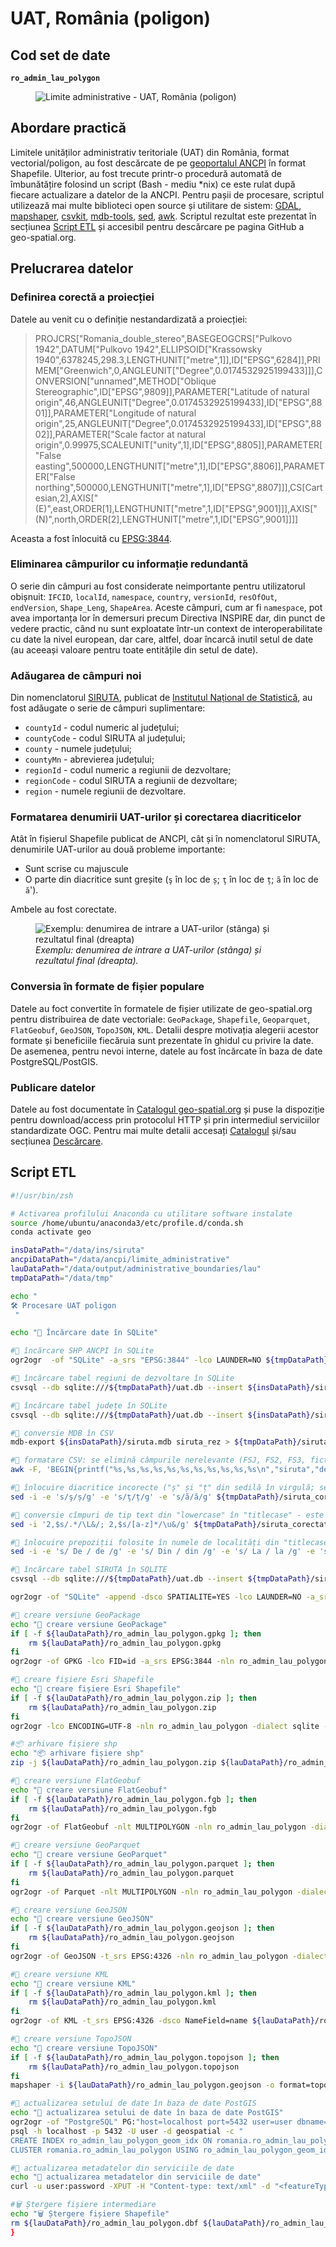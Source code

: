 
# UAT, România (poligon)

## Cod set de date

**`ro_admin_lau_polygon`**

<figure style={{ textAlign: "center" }}>
  <img src={useBaseUrl('https://services.geo-spatial.org/data/thumbnails/administrative-boundaries/lau/ro-admin-lau-polygon.svg')} alt="Limite administrative - UAT, România (poligon)" />
</figure>

## Abordare practică

Limitele unităților administrativ teritoriale (UAT) din România, format vectorial/poligon, au fost descărcate de pe [geoportalul ANCPI](https://geoportal.ancpi.ro/portal/apps/webappviewer/index.html?id=faeba2d173374445b1f13512bd477bb2) în format Shapefile. Ulterior, au fost trecute printr-o procedură automată de îmbunătățire folosind un script (Bash - mediu *nix) ce este rulat după fiecare actualizare a datelor de la ANCPI. Pentru pașii de procesare, scriptul utilizează mai multe biblioteci open source și utilitare de sistem: [GDAL](https://gdal.org), [mapshaper](https://mapshaper.org/), [csvkit](https://csvkit.readthedocs.io/en/latest/), [mdb-tools](https://mdbtools.github.io/), [sed](https://www.gnu.org/software/sed/manual/sed.html), [awk](https://www.gnu.org/software/gawk/manual/gawk.html). Scriptul rezultat este prezentat în secțiunea [Script ETL](#script-etl) și accesibil pentru descărcare pe pagina GitHub a geo-spatial.org.

## Prelucrarea datelor

### Definirea corectă a proiecției

Datele au venit cu o definiție nestandardizată a proiecției:

>PROJCRS["Romania_double_stereo",BASEGEOGCRS["Pulkovo 1942",DATUM["Pulkovo 1942",ELLIPSOID["Krassowsky 1940",6378245,298.3,LENGTHUNIT["metre",1]],ID["EPSG",6284]],PRIMEM["Greenwich",0,ANGLEUNIT["Degree",0.0174532925199433]]],CONVERSION["unnamed",METHOD["Oblique Stereographic",ID["EPSG",9809]],PARAMETER["Latitude of natural origin",46,ANGLEUNIT["Degree",0.0174532925199433],ID["EPSG",8801]],PARAMETER["Longitude of natural origin",25,ANGLEUNIT["Degree",0.0174532925199433],ID["EPSG",8802]],PARAMETER["Scale factor at natural origin",0.99975,SCALEUNIT["unity",1],ID["EPSG",8805]],PARAMETER["False easting",500000,LENGTHUNIT["metre",1],ID["EPSG",8806]],PARAMETER["False northing",500000,LENGTHUNIT["metre",1],ID["EPSG",8807]]],CS[Cartesian,2],AXIS["(E)",east,ORDER[1],LENGTHUNIT["metre",1,ID["EPSG",9001]]],AXIS["(N)",north,ORDER[2],LENGTHUNIT["metre",1,ID["EPSG",9001]]]]

Aceasta a fost înlocuită cu [EPSG:3844](https://epsg.io/3844).

### Eliminarea câmpurilor cu informație redundantă

O serie din câmpuri au fost considerate neimportante pentru utilizatorul obișnuit: `IFCID`, `localId`, `namespace`, `country`, `versionId`, `resOfOut`, `endVersion`, `Shape_Leng`, `ShapeArea`. Aceste câmpuri, cum ar fi `namespace`, pot avea importanța lor în demersuri precum Directiva INSPIRE dar, din punct de vedere practic, când nu sunt exploatate într-un context de interoperabilitate cu date la nivel european, dar care, altfel, doar încarcă inutil setul de date (au aceeași valoare pentru toate entitățile din setul de date).

### Adăugarea de câmpuri noi

Din nomenclatorul [SIRUTA](http://80.96.186.4:81/senin/classifications.htm), publicat de [Institutul Național de Statistică](https://insse.ro), au fost adăugate o serie de câmpuri suplimentare:

* `countyId` - codul numeric al județului;
* `countyCode` - codul SIRUTA al județului;
* `county` - numele județului;
* `countyMn` - abrevierea județului;
* `regionId` - codul numeric a regiunii de dezvoltare;
* `regionCode` - codul SIRUTA a regiunii de dezvoltare;
* `region` - numele regiunii de dezvoltare.

### Formatarea denumirii UAT-urilor și corectarea diacriticelor

Atât în fișierul Shapefile publicat de ANCPI, cât și în nomenclatorul SIRUTA, denumirile UAT-urilor au două probleme importante:

* Sunt scrise cu majuscule
* O parte din diacritice sunt greșite (`ş` în loc de `ș`; `ţ` în loc de `ț`; `ã` în loc de `ă`').

Ambele au fost corectate.

<figure style={{ textAlign: "center" }}>
  <img src={useBaseUrl('/img/ghiduri/procesari-etl/administrative-boundaries/corectare-denumiri-uat.jpg')} alt="Exemplu: denumirea de intrare a UAT-urilor (stânga) și rezultatul final (dreapta)" />
  <figcaption><em>Exemplu: denumirea de intrare a UAT-urilor (stânga) și rezultatul final (dreapta).</em></figcaption>
</figure>

### Conversia în formate de fișier populare

Datele au foct convertite în formatele de fișier utilizate de geo-spatial.org pentru distribuirea de date vectoriale: `GeoPackage`, `Shapefile`, `Geoparquet`, `FlatGeobuf`, `GeoJSON`, `TopoJSON`, `KML`. Detalii despre motivația alegerii acestor formate și beneficiile fiecăruia sunt prezentate în ghidul cu privire la date. De asemenea, pentru nevoi interne, datele au fost încărcate în baza de date PostgreSQL/PostGIS.

### Publicare datelor

Datele au fost documentate în [Catalogul geo-spatial.org](https://services.geo-spatial.org/geonetwork/srv/eng/catalog.search#/metadata/5d90a442-0659-4ad9-9af1-9b890b2ff0c8) și puse la dispoziție pentru download/access prin protocolul HTTP și prin intermediul serviciilor standardizate OGC. Pentru mai multe detalii accesați [Catalogul](https://services.geo-spatial.org/geonetwork/srv/eng/catalog.search#/metadata/5d90a442-0659-4ad9-9af1-9b890b2ff0c8) și/sau secțiunea [Descărcare](../../../descarcare/date/administrative-boundaries).

## Script ETL

```bash title="procesare_limite_uat.sh"
#!/usr/bin/zsh

# Activarea profilului Anaconda cu utilitare software instalate
source /home/ubuntu/anaconda3/etc/profile.d/conda.sh
conda activate geo

insDataPath="/data/ins/siruta"
ancpiDataPath="/data/ancpi/limite_administrative"
lauDataPath="/data/output/administrative_boundaries/lau"
tmpDataPath="/data/tmp"

echo "
🛠 Procesare UAT poligon
 "

echo "💾 Încărcare date în SQLite"

#💾 încărcare SHP ANCPI în SQLite
ogr2ogr  -of "SQLite" -a_srs "EPSG:3844" -lco LAUNDER=NO ${tmpDataPath}/uat.db ${ancpiDataPath}/Unitate_administrativa_UAT.shp

#💾 încărcare tabel regiuni de dezvoltare în SQLite
csvsql --db sqlite:///${tmpDataPath}/uat.db --insert ${insDataPath}/siruta_zone.csv

#💾 încărcare tabel județe în SQLite
csvsql --db sqlite:///${tmpDataPath}/uat.db --insert ${insDataPath}/siruta_judete.csv

#💾 conversie MDB în CSV
mdb-export ${insDataPath}/siruta.mdb siruta_rez > ${tmpDataPath}/siruta.csv

#💾 formatare CSV: se elimină câmpurile nerelevante (FSJ, FS2, FS3, fictiv); se formatează câmpurile de tip text ca "lowercase"; se convertesc câmpurile SIRUTA, CODP și SIRSUP din notarea științifică în format integer
awk -F, 'BEGIN{printf("%s,%s,%s,%s,%s,%s,%s,%s,%s,%s,%s\n","siruta","denloc","codp","jud","sirsup","tip","niv","med","regiune","fsl", "rang")} NR>1{printf("%.0f,%s,%.0f,%d,%.0f,%d,%d,%s,%d,%s,%s\n",$1,tolower($2),$3,$4,$5,$6,$7,$8,$9,$13,$14)}' ${tmpDataPath}/siruta.csv > ${tmpDataPath}/siruta_corectat.csv

#💾 înlocuire diacritice incorecte ("ș" și "ț" din sedilă în virgulă; se corectează "ă")
sed -i -e 's/ş/ș/g' -e 's/ţ/ț/g' -e 's/ã/ă/g' ${tmpDataPath}/siruta_corectat.csv

#💾 conversie cîmpuri de tip text din "lowercase" în "titlecase" - este exceptat primul rînd, cel cu numele de coloane
sed -i '2,$s/.*/\L&/; 2,$s/[a-z]*/\u&/g' ${tmpDataPath}/siruta_corectat.csv

#💾 înlocuire prepoziții folosite în numele de localități din "titlecase" înapoi în "lowercase"
sed -i -e 's/ De / de /g' -e 's/ Din / din /g' -e 's/ La / la /g' -e 's/ Pe / pe /g' -e 's/ Cu / cu /g' -e 's/ Lui / lui /g' -e 's/ Cel / cel /g' -e 's/ Sub / sub /g' -e 's/ In / în /g' -e 's/ ii/ II/g' -e 's/Municipiul //g' -e 's/Oraș //g' ${tmpDataPath}/siruta_corectat.csv

#💾 încărcare tabel SIRUTA în SQLITE
csvsql --db sqlite:///${tmpDataPath}/uat.db --insert ${tmpDataPath}/siruta_corectat.csv

ogr2ogr -of "SQLite" -append -dsco SPATIALITE=YES -lco LAUNDER=NO -a_srs EPSG:3844 -nln ro_admin_lau_polygon -sql "SELECT CAST(a.natCode AS INTEGER) AS natCode, b.denloc AS name, a.natLevName AS natLevName, CAST(c.jud AS INTEGER) AS countyId, CAST(c.siruta AS INTEGER) AS countyCode, c.denj AS county, c.mnemonic AS countyMn, CAST(d.zona AS INTEGER) AS regionId, CAST(d.siruta AS INTEGER) AS regionCode, d.denzona AS region, a.beginvers AS version, a.GEOMETRY FROM Unitate_administrativa_UAT AS a LEFT JOIN siruta_corectat AS b ON (a.natcode = b.siruta) LEFT JOIN siruta_judete AS c ON (c.jud=b.jud) LEFT JOIN siruta_zone AS d ON (c.zona=d.zona)" ${tmpDataPath}/uat.db ${tmpDataPath}/uat.db

#💾 creare versiune GeoPackage
echo "💾 creare versiune GeoPackage"
if [ -f ${lauDataPath}/ro_admin_lau_polygon.gpkg ]; then
    rm ${lauDataPath}/ro_admin_lau_polygon.gpkg
fi
ogr2ogr -of GPKG -lco FID=id -a_srs EPSG:3844 -nln ro_admin_lau_polygon -dialect sqlite -sql "SELECT GEOMETRY AS geometry, * FROM ro_admin_lau_polygon" ${lauDataPath}/ro_admin_lau_polygon.gpkg ${tmpDataPath}/uat.db

#💾 creare fișiere Esri Shapefile
echo "💾 creare fișiere Esri Shapefile"
if [ -f ${lauDataPath}/ro_admin_lau_polygon.zip ]; then
    rm ${lauDataPath}/ro_admin_lau_polygon.zip
fi
ogr2ogr -lco ENCODING=UTF-8 -nln ro_admin_lau_polygon -dialect sqlite -sql "SELECT a.id AS id, * FROM ro_admin_lau_polygon AS a" ${lauDataPath}/ro_admin_lau_polygon.shp ${lauDataPath}/ro_admin_lau_polygon.gpkg

#📦 arhivare fișiere shp
echo "📦 arhivare fișiere shp"
zip -j ${lauDataPath}/ro_admin_lau_polygon.zip ${lauDataPath}/ro_admin_lau_polygon.dbf ${lauDataPath}/ro_admin_lau_polygon.shp ${lauDataPath}/ro_admin_lau_polygon.prj ${lauDataPath}/ro_admin_lau_polygon.shx ${lauDataPath}/ro_admin_lau_polygon.cpg

#💾 creare versiune FlatGeobuf
echo "💾 creare versiune FlatGeobuf"
if [ -f ${lauDataPath}/ro_admin_lau_polygon.fgb ]; then
    rm ${lauDataPath}/ro_admin_lau_polygon.fgb
fi
ogr2ogr -of FlatGeobuf -nlt MULTIPOLYGON -nln ro_admin_lau_polygon -dialect sqlite -sql "SELECT a.id AS id, * FROM ro_admin_lau_polygon AS a" ${lauDataPath}/ro_admin_lau_polygon.fgb ${lauDataPath}/ro_admin_lau_polygon.gpkg

#💾 creare versiune GeoParquet
echo "💾 creare versiune GeoParquet"
if [ -f ${lauDataPath}/ro_admin_lau_polygon.parquet ]; then
    rm ${lauDataPath}/ro_admin_lau_polygon.parquet
fi
ogr2ogr -of Parquet -nlt MULTIPOLYGON -nln ro_admin_lau_polygon -dialect sqlite -sql "SELECT a.id AS id, * FROM ro_admin_lau_polygon AS a" ${lauDataPath}/ro_admin_lau_polygon.parquet ${lauDataPath}/ro_admin_lau_polygon.gpkg

#💾 creare versiune GeoJSON
echo "💾 creare versiune GeoJSON"
if [ -f ${lauDataPath}/ro_admin_lau_polygon.geojson ]; then
    rm ${lauDataPath}/ro_admin_lau_polygon.geojson
fi
ogr2ogr -of GeoJSON -t_srs EPSG:4326 -nln ro_admin_lau_polygon -dialect sqlite -sql "SELECT a.id AS id, * FROM ro_admin_lau_polygon AS a" ${lauDataPath}/ro_admin_lau_polygon.geojson ${lauDataPath}/ro_admin_lau_polygon.gpkg

#💾 creare versiune KML
echo "💾 creare versiune KML"
if [ -f ${lauDataPath}/ro_admin_lau_polygon.kml ]; then
    rm ${lauDataPath}/ro_admin_lau_polygon.kml
fi
ogr2ogr -of KML -t_srs EPSG:4326 -dsco NameField=name ${lauDataPath}/ro_admin_lau_polygon.kml ${lauDataPath}/ro_admin_lau_polygon.gpkg

#💾 creare versiune TopoJSON
echo "💾 creare versiune TopoJSON"
if [ -f ${lauDataPath}/ro_admin_lau_polygon.topojson ]; then
    rm ${lauDataPath}/ro_admin_lau_polygon.topojson
fi
mapshaper -i ${lauDataPath}/ro_admin_lau_polygon.geojson -o format=topojson ${lauDataPath}/ro_admin_lau_polygon.topojson

#💾 actualizarea setului de date în baza de date PostGIS
echo "💾 actualizarea setului de date în baza de date PostGIS"
ogr2ogr -of "PostgreSQL" PG:"host=localhost port=5432 user=user dbname=geospatial password=password" -lco schema=romania -lco GEOMETRY_NAME=geom -lco overwrite=yes  -lco LAUNDER=NO -nlt MULTIPOLYGON ${lauDataPath}/ro_admin_lau_polygon.gpkg ro_admin_lau_polygon -skipfailures -overwrite
psql -h localhost -p 5432 -U user -d geospatial -c "
CREATE INDEX ro_admin_lau_polygon_geom_idx ON romania.ro_admin_lau_polygon USING GIST (geom);
CLUSTER romania.ro_admin_lau_polygon USING ro_admin_lau_polygon_geom_idx;"

#💾 actualizarea metadatelor din serviciile de date
echo "💾 actualizarea metadatelor din serviciile de date"
curl -u user:password -XPUT -H "Content-type: text/xml" -d "<featureType><abstract>Limitele unităților administrativ teritoriale din România (poligon). Actualizare 05.05.2025. Sursa ANCPI.</abstract><enabled>true</enabled></featureType>" http://localhost:8080/geoserver/rest/workspaces/limite-administrative/datastores/romania/featuretypes/ro_admin_lau_polygon

#🗑️ Ștergere fișiere intermediare
echo "🗑️ Ștergere fișiere Shapefile"
rm ${lauDataPath}/ro_admin_lau_polygon.dbf ${lauDataPath}/ro_admin_lau_polygon.shp ${lauDataPath}/ro_admin_lau_polygon.prj ${lauDataPath}/ro_admin_lau_polygon.shx ${lauDataPath}/ro_admin_lau_polygon.cpg
}
```
